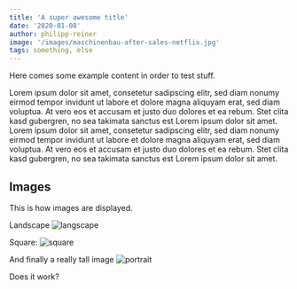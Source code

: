 ```yaml
---
title: 'A super awesome title'
date: '2020-01-08'
author: philipp-reiner
image: '/images/maschinenbau-after-sales-netflix.jpg'
tags: something, else
---
```


Here comes some example content in order to test stuff.

Lorem ipsum dolor sit amet, consetetur sadipscing elitr, sed diam nonumy eirmod tempor invidunt ut labore et dolore magna aliquyam erat, sed diam voluptua. At vero eos et accusam et justo duo dolores et ea rebum. Stet clita kasd gubergren, no sea takimata sanctus est Lorem ipsum dolor sit amet. Lorem ipsum dolor sit amet, consetetur sadipscing elitr, sed diam nonumy eirmod tempor invidunt ut labore et dolore magna aliquyam erat, sed diam voluptua. At vero eos et accusam et justo duo dolores et ea rebum. Stet clita kasd gubergren, no sea takimata sanctus est Lorem ipsum dolor sit amet. 

## Images 

This is how images are displayed.

Landscape
![langscape](/images/img-tests/landscape.jpg)

Square:
![square](/images/img-tests/square.jpg)

And finally a really tall image
![portrait](/images/img-tests/portrait.jpg)

Does it work?